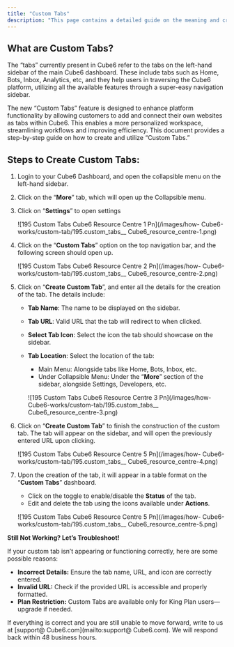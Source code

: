 ```yaml
---
title: "Custom Tabs"
description: "This page contains a detailed guide on the meaning and creation of custom tabs for all King plan users."
---
```


## **What are Custom Tabs?**

The “tabs” currently present in  Cube6 refer to the tabs on the left-hand sidebar of the main  Cube6 dashboard. These include tabs such as Home, Bots, Inbox, Analytics, etc, and they help users in traversing the  Cube6 platform, utilizing all the available features through a super-easy navigation sidebar.

The new “Custom Tabs” feature is designed to enhance platform functionality by allowing customers to add and connect their own websites as tabs within  Cube6. This enables a more personalized workspace, streamlining workflows and improving efficiency. This document provides a step-by-step guide on how to create and utilize “Custom Tabs.”

## **Steps to Create Custom Tabs:**

1. Login to your  Cube6 Dashboard, and open the collapsible menu on the left-hand sidebar.
2. Click on the “**More**” tab, which will open up the Collapsible menu.
3. Click on “**Settings**” to open settings

   ![195 Custom Tabs  Cube6 Resource Centre 1 Pn](/images/how- Cube6-works/custom-tab/195.custom_tabs__ Cube6_resource_centre-1.png)
4. Click on the “**Custom Tabs**” option on the top navigation bar, and the following screen should open up.

   ![195 Custom Tabs  Cube6 Resource Centre 2 Pn](/images/how- Cube6-works/custom-tab/195.custom_tabs__ Cube6_resource_centre-2.png)
5. Click on “**Create Custom Tab**”, and enter all the details for the creation of the tab. The details include:
   - **Tab Name**: The name to be displayed on the sidebar.
   - **Tab URL**: Valid URL that the tab will redirect to when clicked.
   - **Select Tab Icon**: Select the icon the tab should showcase on the sidebar.
   - **Tab Location**: Select the location of the tab:
     - Main Menu: Alongside tabs like Home, Bots, Inbox, etc.
     - Under Collapsible Menu: Under the “**More**” section of the sidebar, alongside Settings, Developers, etc.

     ![195 Custom Tabs  Cube6 Resource Centre 3 Pn](/images/how- Cube6-works/custom-tab/195.custom_tabs__ Cube6_resource_centre-3.png)
6. Click on “**Create Custom Tab**” to finish the construction of the custom tab. The tab will appear on the sidebar, and will open the previously entered URL upon clicking.

   ![195 Custom Tabs  Cube6 Resource Centre 5 Pn](/images/how- Cube6-works/custom-tab/195.custom_tabs__ Cube6_resource_centre-4.png)
7. Upon the creation of the tab, it will appear in a table format on the “**Custom Tabs**” dashboard.
   - Click on the toggle to enable/disable the **Status** of the tab.
   - Edit and delete the tab using the icons available under **Actions**.

   ![195 Custom Tabs  Cube6 Resource Centre 5 Pn](/images/how- Cube6-works/custom-tab/195.custom_tabs__ Cube6_resource_centre-5.png)

**Still Not Working? Let’s Troubleshoot\!**

If your custom tab isn’t appearing or functioning correctly, here are some possible reasons:

- **Incorrect Details:** Ensure the tab name, URL, and icon are correctly entered.
- **Invalid URL:** Check if the provided URL is accessible and properly formatted.
- **Plan Restriction:** Custom Tabs are available only for King Plan users—upgrade if needed.

If everything is correct and you are still unable to move forward, write to us at [support@ Cube6.com](mailto:support@ Cube6.com). We will respond back within 48 business hours.